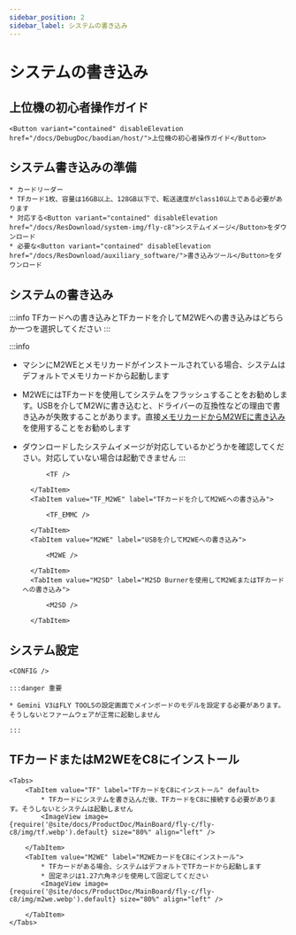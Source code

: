 ```yaml
---
sidebar_position: 2
sidebar_label: システムの書き込み
---
```








# システムの書き込み

## 上位機の初心者操作ガイド

    <Button variant="contained" disableElevation href="/docs/DebugDoc/baodian/host/">上位機の初心者操作ガイド</Button>

## システム書き込みの準備

    * カードリーダー
    * TFカード1枚、容量は16GB以上、128GB以下で、転送速度がclass10以上である必要があります
    * 対応する<Button variant="contained" disableElevation href="/docs/ResDownload/system-img/fly-c8">システムイメージ</Button>をダウンロード
    * 必要な<Button variant="contained" disableElevation href="/docs/ResDownload/auxiliary_software/">書き込みツール</Button>をダウンロード

## システムの書き込み

:::info
TFカードへの書き込みとTFカードを介してM2WEへの書き込みはどちらか一つを選択してください
:::

:::info
* マシンにM2WEとメモリカードがインストールされている場合、システムはデフォルトでメモリカードから起動します
* M2WEにはTFカードを使用してシステムをフラッシュすることをお勧めします。USBを介してM2Wに書き込むと、ドライバーの互換性などの理由で書き込みが失敗することがあります。直接[メモリカードからM2WEに書き込み](https://mellow-next.klipper.cn/docs/ProductDoc/SBC/fly-pi-v2/fly-os)を使用することをお勧めします
* ダウンロードしたシステムイメージが対応しているかどうかを確認してください。対応していない場合は起動できません
:::

    <Tabs>
        <TabItem value="TF" label="TFカードへの書き込み" default>
            
            <TF />
            
        </TabItem>
        <TabItem value="TF_M2WE" label="TFカードを介してM2WEへの書き込み">
            
            <TF_EMMC />

        </TabItem>
        <TabItem value="M2WE" label="USBを介してM2WEへの書き込み">
            
            <M2WE />

        </TabItem>
        <TabItem value="M2SD" label="M2SD Burnerを使用してM2WEまたはTFカードへの書き込み">
            
            <M2SD />

        </TabItem>
    </Tabs>

## システム設定

    <CONFIG />

    :::danger 重要

    * Gemini V3はFLY TOOLSの設定画面でメインボードのモデルを設定する必要があります。そうしないとファームウェアが正常に起動しません

    :::

## TFカードまたはM2WEをC8にインストール

    <Tabs>
        <TabItem value="TF" label="TFカードをC8にインストール" default>
            * TFカードにシステムを書き込んだ後、TFカードをC8に接続する必要があります。そうしないとシステムは起動しません
            <ImageView image={require('@site/docs/ProductDoc/MainBoard/fly-c/fly-c8/img/tf.webp').default} size="80%" align="left" />  

        </TabItem>
        <TabItem value="M2WE" label="M2WEカードをC8にインストール">
            * TFカードがある場合、システムはデフォルトでTFカードから起動します
            * 固定ネジは1.27六角ネジを使用して固定してください
            <ImageView image={require('@site/docs/ProductDoc/MainBoard/fly-c/fly-c8/img/m2we.webp').default} size="80%" align="left" />  

        </TabItem>
    </Tabs>